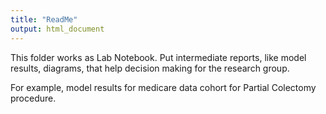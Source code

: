 ---
title: "ReadMe"
output: html_document
---

This folder works as Lab Notebook. Put intermediate reports, like model results, diagrams, that help decision making for the research group.

For example, model results for medicare data cohort for Partial Colectomy procedure.